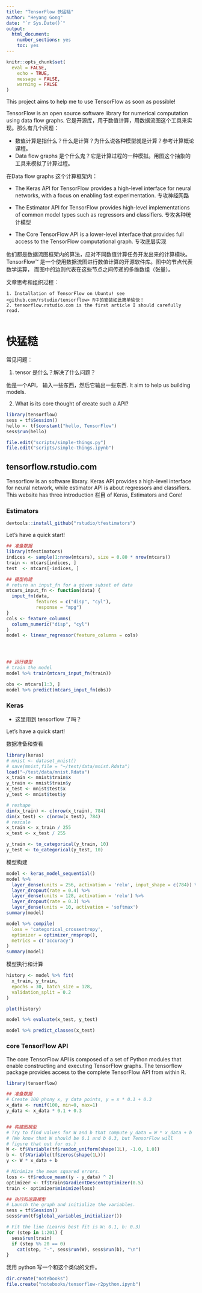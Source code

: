```yaml
---
title: "TensorFlow 快猛糙"
author: "Heyang Gong"
date: "`r Sys.Date()`"
output: 
  html_document: 
    number_sections: yes
    toc: yes
---
```


```r
knitr::opts_chunk$set(
  eval = FALSE,
	echo = TRUE,
	message = FALSE,
	warning = FALSE
)
```

This project aims to help me to use TensorFlow as soon as possible!


TensorFlow is an open source software library for numerical computation using data flow graphs. 它是开源库，用于数值计算，用数据流图这个工具来实现。那么有几个问题：

- 数值计算是指什么？什么是计算？为什么说各种模型就是计算？参考计算概论课程。
- Data flow graphs 是个什么鬼？它是计算过程的一种模拟。用图这个抽象的工具来模拟了计算过程。

在Data flow graphs 这个计算框架内：

- The Keras API for TensorFlow provides a high-level interface for neural networks, with a focus on enabling fast experimentation. 专攻神经网路

- The Estimator API for TensorFlow provides high-level implementations of common model types such as regressors and classifiers. 专攻各种统计模型

- The Core TensorFlow API is a lower-level interface that provides full access to the TensorFlow computational graph. 专攻底层实现

他们都是数据流图框架内的算法，应对不同数值计算任务开发出来的计算模块。TensorFlow™ 是一个使用数据流图进行数值计算的开源软件库。图中的节点代表数学运算， 而图中的边则代表在这些节点之间传递的多维数组（张量）。


文章思考和组织过程：

```
1. Installation of TensorFlow on Ubuntu! see <github.com/rstudio/tensorflow> R中的安装如此简单愉快！ 
2. tensorflow.rstudio.com is the first article I should carefully read.


```



# 快猛糙 

常见问题：

1. tensor 是什么？解决了什么问题？ 

他是一个API， 输入一些东西，然后它输出一些东西. It aim to help us building models.

2. What is its core thought of create such a API?


```r
library(tensorflow)
sess = tf$Session()
hello <- tf$constant("hello, TensorFlow")
sess$run(hello)
```

```r
file.edit("scripts/simple-things.py")
file.edit("scripts/simple-things.ipynb")


```



## tensorflow.rstudio.com

Tensorflow is an software library. Keras API provides a high-level interface for neural network, while estimator API is about regressors and classifiers. This website has three introduction 栏目 of Keras, Estimators and Core!


### Estimators

```r
devtools::install_github("rstudio/tfestimators")
```

Let's have a quick start!

```r
## 准备数据
library(tfestimators)
indices <- sample(1:nrow(mtcars), size = 0.80 * nrow(mtcars))
train <- mtcars[indices, ]
test  <- mtcars[-indices, ]

## 模型构建
# return an input_fn for a given subset of data
mtcars_input_fn <- function(data) {
  input_fn(data, 
           features = c("disp", "cyl"), 
           response = "mpg")
}
cols <- feature_columns( 
  column_numeric("disp", "cyl")
)
model <- linear_regressor(feature_columns = cols)




## 运行模型
# train the model
model %>% train(mtcars_input_fn(train))

obs <- mtcars[1:3, ]
model %>% predict(mtcars_input_fn(obs))
```



### Keras 


- 这里用到 tensorflow 了吗？

Let's have a quick start!

数据准备和查看

```r
library(keras)
# mnist <- dataset_mnist()
# save(mnist,file = "~/test/data/mnist.Rdata")
load("~/test/data/mnist.Rdata")
x_train <- mnist$train$x
y_train <- mnist$train$y
x_test <- mnist$test$x
y_test <- mnist$test$y

# reshape
dim(x_train) <- c(nrow(x_train), 784)
dim(x_test) <- c(nrow(x_test), 784)
# rescale
x_train <- x_train / 255
x_test <- x_test / 255

y_train <- to_categorical(y_train, 10)
y_test <- to_categorical(y_test, 10)
```


模型构建

```r
model <- keras_model_sequential() 
model %>% 
  layer_dense(units = 256, activation = 'relu', input_shape = c(784)) %>% 
  layer_dropout(rate = 0.4) %>% 
  layer_dense(units = 128, activation = 'relu') %>%
  layer_dropout(rate = 0.3) %>%
  layer_dense(units = 10, activation = 'softmax')
summary(model)

model %>% compile(
  loss = 'categorical_crossentropy',
  optimizer = optimizer_rmsprop(),
  metrics = c('accuracy')
)
summary(model)

```


模型执行和计算

```r

history <- model %>% fit(
  x_train, y_train, 
  epochs = 30, batch_size = 128, 
  validation_split = 0.2
)

plot(history)

model %>% evaluate(x_test, y_test)

model %>% predict_classes(x_test)
```




### core TensorFlow API

The core TensorFlow API is composed of a set of Python modules that enable constructing and executing TensorFlow graphs. The tensorflow package provides access to the complete TensorFlow API from within R.


```r
library(tensorflow)

## 准备数据
# Create 100 phony x, y data points, y = x * 0.1 + 0.3
x_data <- runif(100, min=0, max=1)
y_data <- x_data * 0.1 + 0.3


## 构建图模型
# Try to find values for W and b that compute y_data = W * x_data + b
# (We know that W should be 0.1 and b 0.3, but TensorFlow will
# figure that out for us.)
W <- tf$Variable(tf$random_uniform(shape(1L), -1.0, 1.0))
b <- tf$Variable(tf$zeros(shape(1L)))
y <- W * x_data + b

# Minimize the mean squared errors.
loss <- tf$reduce_mean((y - y_data) ^ 2)
optimizer <- tf$train$GradientDescentOptimizer(0.5)
train <- optimizer$minimize(loss)

## 执行和运算模型
# Launch the graph and initialize the variables.
sess = tf$Session()
sess$run(tf$global_variables_initializer())

# Fit the line (Learns best fit is W: 0.1, b: 0.3)
for (step in 1:201) {
  sess$run(train)
  if (step %% 20 == 0)
    cat(step, "-", sess$run(W), sess$run(b), "\n")
}
```

我用 python 写一个和这个类似的文件。

```r
dir.create("notebooks")
file.create("notebooks/tensorflow-r2python.ipynb")
```

